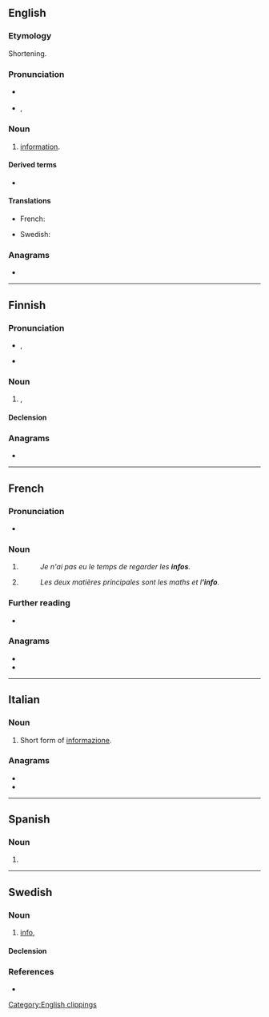 {{also|Info|info-|Info.|.info|infó}}
==English==

===Etymology===
Shortening.

===Pronunciation===
* {{a|RP}} {{IPA|en|/ˈɪnfəʊ/}}
* {{a|UK}}, {{a|US}} {{IPA|en|/ˈɪnfoʊ/}}

===Noun===
{{en-noun|-}}

# {{lb|en|informal}} [[information]].

====Derived terms====
* {{l|en|infoporn}}

====Translations====
{{trans-top|abbreviation for “information”}}
* French: {{t+|fr|info|f}}
{{trans-mid}}
* Swedish: {{t+|sv|info}}
{{trans-bottom}}

===Anagrams===
* {{anagrams|en|a=fino|Fino|ONFI|fino|foin}}

[[Category:English clippings]]

----

==Finnish==

===Pronunciation===
* {{fi-IPA|inffo}}, {{fi-IPA|info}}
* {{hyphenation|fi|in|fo}}

===Noun===
{{fi-noun}}

# {{lb|fi|colloquial}} {{l|en|info}}, {{l|en|information}}

====Declension====
{{fi-decl-valo|inf|||o|a}}

===Anagrams===
* {{anagrams|fi|a=fino|foni}}

----

==French==

===Pronunciation===
* {{IPA|fr|/ɛ̃.fo/}}

===Noun===
{{fr-noun|f}}

# {{contraction of|fr|information}}
#: ''Je n'ai pas eu le temps de regarder les '''infos'''.''
# {{contraction of|fr|informatique}}
#: ''Les deux matières principales sont les maths et l''''info'''.''

===Further reading===
* {{R:TLFi}}

===Anagrams===
* {{l|fr|fion}}
* {{l|fr|foin}}

----

==Italian==

===Noun===
{{head|it|noun|g=m|invariable}}

# {{lb|it|informal}} Short form of [[informazione]].

===Anagrams===
* {{l|it|fino}}
* {{l|it|foni}}

----

==Spanish==

===Noun===
{{es-noun|f}}

# {{l|en|info}}

----

==Swedish==

===Noun===
{{sv-noun|c}}

# {{lb|sv|colloquial}} [[#English|info]], {{clipping of|sv|information}}

====Declension====
{{sv-noun-unc-irreg-c}}

===References===
* {{R:svenska.se|saol}}